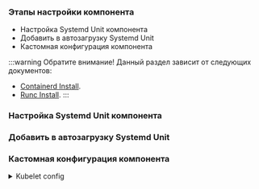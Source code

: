 
<h3>Этапы настройки компонента</h3>

- Настройка Systemd Unit компонента
- Добавить в автозагрузку Systemd Unit
- Кастомная конфигурация компонента

:::warning Обратите внимание!
Данный раздел зависит от следующих документов:

- [Containerd Install](../containerd/lifecycleDownload.mdx).
- [Runc Install](../runc/lifecycleDownload.mdx).
  :::


<h3>Настройка Systemd Unit компонента</h3>

<SetupSystemdUnit />

<h3>Добавить в автозагрузку Systemd Unit</h3>

<EnableSystemdUnit />

<h3>Кастомная конфигурация компонента</h3>

<details className="custom-gray-block">
  <summary>Kubelet config</summary>
  <ConfigFiles />
</details>
